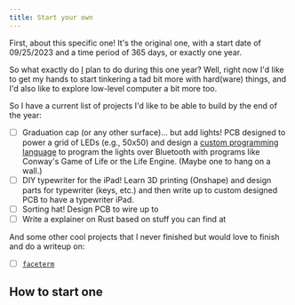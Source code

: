 ```yaml
---
title: Start your own
---
```


First, about this specific one! It's the original one, with a start date of 09/25/2023 and a time period of 365 days, or exactly one year.

So what exactly do [I](https://jianminchen.com) plan to do during this one year? Well, right now I'd like to get my hands to start tinkering a tad bit more with hard(ware) things, and I'd also like to explore low-level computer a bit more too.

So I have a current list of projects I'd like to be able to build by the end of the year:

- [ ] Graduation cap (or any other surface)... but add lights! PCB designed to power a grid of LEDs (e.g., 50x50) and design a [custom programming language](https://github.com/jianmin-chen/lights) to program the lights over Bluetooth with programs like Conway's Game of Life or the Life Engine. (Maybe one to hang on a wall.)
- [ ] DIY typewriter for the iPad! Learn 3D printing (Onshape) and design parts for typewriter (keys, etc.) and then write up to custom designed PCB to have a typewriter iPad.
- [ ] Sorting hat! Design PCB to wire up to
- [ ] Write a explainer on Rust based on stuff you can find at

And some other cool projects that I never finished but would love to finish and do a writeup on:

- [ ] [`faceterm`](https://github.com/jianmin-chen/faceterm)

## How to start one
